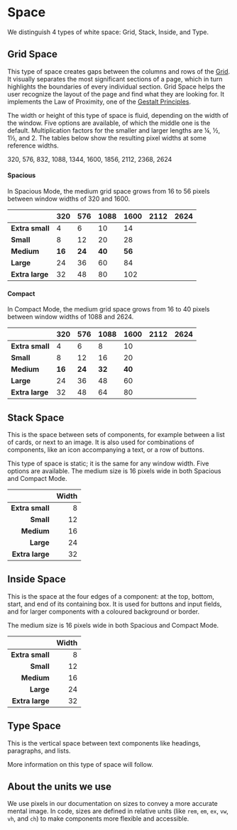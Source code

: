 
<Meta title="Docs/Design Guidelines/Space" />

# Space

We distinguish 4 types of white space: Grid, Stack, Inside, and Type.

## Grid Space

This type of space creates gaps between the columns and rows of the [Grid](/docs/components-layout-grid--docs).
It visually separates the most significant sections of a page, which in turn highlights the boundaries of every individual section.
Grid Space helps the user recognize the layout of the page and find what they are looking for.
It implements the Law of Proximity, one of the [Gestalt Principles](https://www.interaction-design.org/literature/topics/gestalt-principles).

The width or height of this type of space is fluid, depending on the width of the window.
Five options are available, of which the middle one is the default.
Multiplication factors for the smaller and larger lengths are ¼, ½, 1½, and 2.
The tables below show the resulting pixel widths at some reference widths.

320, 576, 832, 1088, 1344, 1600, 1856, 2112, 2368, 2624

#### Spacious

In Spacious Mode, the medium grid space grows from 16 to 56 pixels between window widths of 320 and 1600.

<table>
  <thead>
    <tr>
      <th style={{ textAlign: "right" }}></th>
      <th style={{ textAlign: "center" }}>320</th>
      <th style={{ textAlign: "center" }}>576</th>
      <th style={{ textAlign: "center" }}>1088</th>
      <th style={{ textAlign: "center" }}>1600</th>
      <th style={{ textAlign: "center" }}>2112</th>
      <th style={{ textAlign: "center" }}>2624</th>
    </tr>
  </thead>
  <tbody>
    <tr>
      <td style={{ textAlign: "right" }}>
        <strong>Extra small</strong>
      </td>
      <td style={{ textAlign: "center" }}>4</td>
      <td style={{ textAlign: "center" }}>6</td>
      <td style={{ textAlign: "center" }}>10</td>
      <td colSpan={3} style={{ textAlign: "center" }}>
        14
      </td>
    </tr>
    <tr>
      <td style={{ textAlign: "right" }}>
        <strong>Small</strong>
      </td>
      <td style={{ textAlign: "center" }}>8</td>
      <td style={{ textAlign: "center" }}>12</td>
      <td style={{ textAlign: "center" }}>20</td>
      <td colSpan={3} style={{ textAlign: "center" }}>
        28
      </td>
    </tr>
    <tr>
      <td style={{ textAlign: "right" }}>
        <strong>Medium</strong>
      </td>
      <td style={{ textAlign: "center" }}>
        <strong>16</strong>
      </td>
      <td style={{ textAlign: "center" }}>
        <strong>24</strong>
      </td>
      <td style={{ textAlign: "center" }}>
        <strong>40</strong>
      </td>
      <td colSpan={3} style={{ textAlign: "center" }}>
        <strong>56</strong>
      </td>
    </tr>
    <tr>
      <td style={{ textAlign: "right" }}>
        <strong>Large</strong>
      </td>
      <td style={{ textAlign: "center" }}>24</td>
      <td style={{ textAlign: "center" }}>36</td>
      <td style={{ textAlign: "center" }}>60</td>
      <td colSpan={3} style={{ textAlign: "center" }}>
        84
      </td>
    </tr>
    <tr>
      <td style={{ textAlign: "right" }}>
        <strong>Extra large</strong>
      </td>
      <td style={{ textAlign: "center" }}>32</td>
      <td style={{ textAlign: "center" }}>48</td>
      <td style={{ textAlign: "center" }}>80</td>
      <td colSpan={3} style={{ textAlign: "center" }}>
        102
      </td>
    </tr>
  </tbody>
</table>

#### Compact

In Compact Mode, the medium grid space grows from 16 to 40 pixels between window widths of 1088 and 2624.

<table>
  <thead>
    <tr>
      <th style={{ textAlign: "right" }}></th>
      <th style={{ textAlign: "center" }}>320</th>
      <th style={{ textAlign: "center" }}>576</th>
      <th style={{ textAlign: "center" }}>1088</th>
      <th style={{ textAlign: "center" }}>1600</th>
      <th style={{ textAlign: "center" }}>2112</th>
      <th style={{ textAlign: "center" }}>2624</th>
    </tr>
  </thead>
  <tbody>
    <tr>
      <td style={{ textAlign: "right" }}>
        <strong>Extra small</strong>
      </td>
      <td colspan={3} style={{ textAlign: "center" }}>
        4
      </td>
      <td style={{ textAlign: "center" }}>6</td>
      <td style={{ textAlign: "center" }}>8</td>
      <td style={{ textAlign: "center" }}>10</td>
    </tr>
    <tr>
      <td style={{ textAlign: "right" }}>
        <strong>Small</strong>
      </td>
      <td colspan={3} style={{ textAlign: "center" }}>
        8
      </td>
      <td style={{ textAlign: "center" }}>12</td>
      <td style={{ textAlign: "center" }}>16</td>
      <td style={{ textAlign: "center" }}>20</td>
    </tr>
    <tr>
      <td style={{ textAlign: "right" }}>
        <strong>Medium</strong>
      </td>
      <td colspan={3} style={{ textAlign: "center" }}>
        <strong>16</strong>
      </td>
      <td style={{ textAlign: "center" }}>
        <strong>24</strong>
      </td>
      <td style={{ textAlign: "center" }}>
        <strong>32</strong>
      </td>
      <td style={{ textAlign: "center" }}>
        <strong>40</strong>
      </td>
    </tr>
    <tr>
      <td style={{ textAlign: "right" }}>
        <strong>Large</strong>
      </td>
      <td colspan={3} style={{ textAlign: "center" }}>
        24
      </td>
      <td style={{ textAlign: "center" }}>36</td>
      <td style={{ textAlign: "center" }}>48</td>
      <td style={{ textAlign: "center" }}>60</td>
    </tr>
    <tr>
      <td style={{ textAlign: "right" }}>
        <strong>Extra large</strong>
      </td>
      <td colspan={3} style={{ textAlign: "center" }}>
        32
      </td>
      <td style={{ textAlign: "center" }}>48</td>
      <td style={{ textAlign: "center" }}>64</td>
      <td style={{ textAlign: "center" }}>80</td>
    </tr>
  </tbody>
</table>

## Stack Space

This is the space between sets of components, for example between a list of cards, or next to an image.
It is also used for combinations of components, like an icon accompanying a text, or a row of buttons.

This type of space is static; it is the same for any window width.
Five options are available.
The medium size is 16 pixels wide in both Spacious and Compact Mode.

|                 | Width |
| --------------: | ----: |
| **Extra small** |     8 |
|       **Small** |    12 |
|      **Medium** |    16 |
|       **Large** |    24 |
| **Extra large** |    32 |

## Inside Space

This is the space at the four edges of a component: at the top, bottom, start, and end of its containing box.
It is used for buttons and input fields, and for larger components with a coloured background or border.

The medium size is 16 pixels wide in both Spacious and Compact Mode.

|                 | Width |
| --------------: | ----: |
| **Extra small** |     8 |
|       **Small** |    12 |
|      **Medium** |    16 |
|       **Large** |    24 |
| **Extra large** |    32 |

## Type Space

This is the vertical space between text components like headings, paragraphs, and lists.

More information on this type of space will follow.

## About the units we use

We use pixels in our documentation on sizes to convey a more accurate mental image.
In code, sizes are defined in relative units (like `rem`, `em`, `ex`, `vw`, `vh`, and `ch`) to make components more flexible and accessible.
